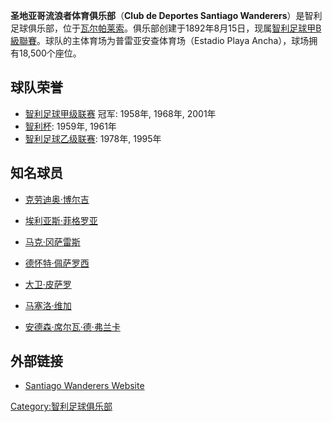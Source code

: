 {{Football club infobox
| clubname = 聖地牙哥漫遊者
| image    = [[File:Santiago_wanderers.gif|180px]]
| fullname = 圣地亚哥流浪者体育俱乐部
| nickname = ''Caturros'', ''porteños''<br />''decano'', ''vagabundos''
| founded  = 1892年8月15日
| ground   = {{tsl|en|Estadio Playa Ancha||普雷亚安查体育场}} <br />[[智利|智利]], [[瓦尔帕莱索|瓦尔帕莱索]]
| capacity = 18,500
| chairman = Ernesto Iglesias
| manager  = Hernán Godoy
| league   = [[智利足球甲B級聯賽|智利足球甲B級聯賽]]
| season   = 2021
| position = 智甲，第 17 位（降班）
| pattern_la1=|pattern_b1=_cucitureb|pattern_ra1=
| leftarm1=006400|body1=006400|rightarm1=006400|shorts1=FFFFFF|socks1=006400
| pattern_la2=|pattern_b2=_cuciturerev|pattern_ra2=
| leftarm2=FFFFFF|body2=006400|rightarm2=FFFFFF|shorts2=FFFFFF|socks2=FFFFFF
}}

'''圣地亚哥流浪者体育俱乐部'''（'''Club de Deportes Santiago Wanderers'''）是智利足球俱乐部，位于[[瓦尔帕莱索|瓦尔帕莱索]]。俱乐部创建于1892年8月15日，现属[[智利足球甲B級聯賽|智利足球甲B級聯賽]]。球队的主体育场为普雷亚安查体育场（Estadio Playa Ancha），球场拥有18,500个座位。

== 球队荣誉 ==
* [[智利足球甲级联赛|智利足球甲级联赛]] 冠军: 1958年, 1968年, 2001年
* [[智利杯|智利杯]]: 1959年, 1961年
* [[智利足球乙级联赛|智利足球乙级联赛]]: 1978年, 1995年

== 知名球员 ==
* {{flagicon|Argentina}} [[克劳迪奥·博尔吉|克劳迪奥·博尔吉]]
* {{flagicon|Chile}} [[埃利亚斯·菲格罗亚|埃利亚斯·菲格罗亚]]
* {{flagicon|Chile}} [[马克·冈萨雷斯|马克·冈萨雷斯]]
* {{flagicon|Guatemala}} [[德怀特·佩萨罗西|德怀特·佩萨罗西]] 
* {{flagicon|Chile}} [[大卫·皮萨罗|大卫·皮萨罗]]
* {{flagicon|Chile}} [[马塞洛·维加|马塞洛·维加]]
* {{flagicon|Brazil}} [[安德森·席尔瓦·德·弗兰卡|安德森·席尔瓦·德·弗兰卡]]

== 外部链接 ==
* [http://www.santiagowanderers.cl/ Santiago Wanderers Website] {{Wayback|url=http://www.santiagowanderers.cl/ |date=20140731154409 }}

{{Liga Chilena de Fútbol}}

[[Category:智利足球俱乐部|Category:智利足球俱乐部]]